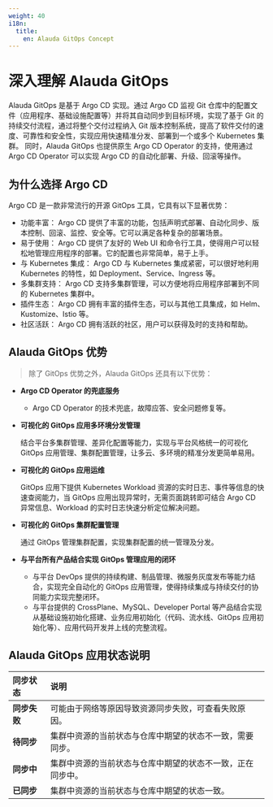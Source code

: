 ```yaml
---
weight: 40
i18n:
  title:
    en: Alauda GitOps Concept
---
```


# 深入理解 Alauda GitOps
Alauda GitOps 是基于 Argo CD 实现。通过 Argo CD 监视 Git 仓库中的配置文件（应用程序、基础设施配置等）并将其自动同步到目标环境，实现了基于 Git 的持续交付流程，通过将整个交付过程纳入 Git 版本控制系统，提高了软件交付的速度、可靠性和安全性，实现应用快速精准分发、部署到一个或多个 Kubernetes 集群。
同时，Alauda GitOps 也提供原生 Argo CD Operator 的支持，使用通过 Argo CD Operator 可以实现 Argo CD 的自动化部署、升级、回滚等操作。

## 为什么选择 Argo CD 
Argo CD 是一款非常流行的开源 GitOps 工具，它具有以下显著优势：
- 功能丰富： Argo CD 提供了丰富的功能，包括声明式部署、自动化同步、版本控制、回滚、监控、安全等。它可以满足各种复杂的部署场景。
- 易于使用： Argo CD 提供了友好的 Web UI 和命令行工具，使得用户可以轻松地管理应用程序的部署。它的配置也非常简单，易于上手。
- 与 Kubernetes 集成： Argo CD 与 Kubernetes 集成紧密，可以很好地利用 Kubernetes 的特性，如 Deployment、Service、Ingress 等。
- 多集群支持： Argo CD 支持多集群管理，可以方便地将应用程序部署到不同的 Kubernetes 集群中。
- 插件生态： Argo CD 拥有丰富的插件生态，可以与其他工具集成，如 Helm、Kustomize、Istio 等。
- 社区活跃： Argo CD 拥有活跃的社区，用户可以获得及时的支持和帮助。

## Alauda GitOps 优势 <a id="alauda-gitops-advantage"></a>
> 除了 GitOps 优势之外，Alauda GitOps 还具有以下优势：

- **Argo CD Operator 的兜底服务**

  - Argo CD Operator 的技术兜底，故障应答、安全问题修复等。

- **可视化的 GitOps 应用多环境分发管理**

  结合平台多集群管理、差异化配置等能力，实现与平台风格统一的可视化 GitOps 应用管理、集群配置管理，让多云、多环境的精准分发更简单易用。

- **可视化的 GitOps 应用运维**

  GitOps 应用下提供 Kubernetes Workload 资源的实时日志、事件等信息的快速查阅能力，当 GitOps 应用出现异常时，无需页面跳转即可结合 Argo CD 异常信息、Workload 的实时日志快速分析定位解决问题。

- **可视化的 GitOps 集群配置管理**
  
  通过 GitOps 管理集群配置，实现集群配置的统一管理及分发。

- **与平台所有产品结合实现 GitOps 管理应用的闭环**

  - 与平台 DevOps 提供的持续构建、制品管理、微服务灰度发布等能力结合，实现完全自动化的 GitOps 应用管理，使得持续集成与持续交付的协同能力实现完整闭环。
  - 与平台提供的 CrossPlane、MySQL、Developer Portal 等产品结合实现从基础设施初始化搭建、业务应用初始化（代码、流水线、GitOps 应用初始化等）、应用代码开发并上线的完整流程。


## Alauda GitOps 应用状态说明
| **同步状态**   | **说明**                               |
| :----- | :--------------------------------- |
| **同步失败** | 可能由于网络等原因导致资源同步失败，可查看失败原因。 |
| **待同步** | 集群中资源的当前状态与仓库中期望的状态不一致，需要同步。 |
| **同步中** | 集群中资源的当前状态与仓库中期望的状态不一致，正在同步中。 |
| **已同步** | 集群中资源的当前状态与仓库中期望的状态一致。|

